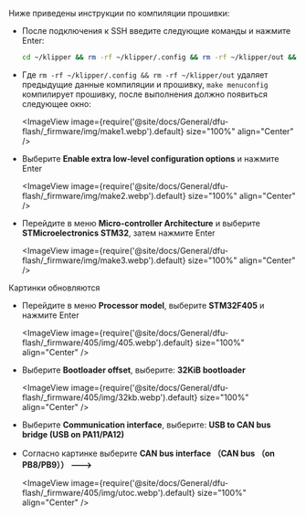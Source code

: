 Ниже приведены инструкции по компиляции прошивки:
* После подключения к SSH введите следующие команды и нажмите Enter:

    ```bash
    cd ~/klipper && rm -rf ~/klipper/.config && rm -rf ~/klipper/out && make menuconfig
    ```

* Где `rm -rf ~/klipper/.config && rm -rf ~/klipper/out` удаляет предыдущие данные компиляции и прошивку, `make menuconfig` компилирует прошивку, после выполнения должно появиться следующее окно:

    <ImageView image={require('@site/docs/General/dfu-flash/_firmware/img/make1.webp').default} size="100%" align="Center" />

* Выберите **Enable extra low-level configuration options** и нажмите Enter

    <ImageView image={require('@site/docs/General/dfu-flash/_firmware/img/make2.webp').default} size="100%" align="Center" />

* Перейдите в меню **Micro-controller Architecture** и выберите **STMicroelectronics STM32**, затем нажмите Enter

    <ImageView image={require('@site/docs/General/dfu-flash/_firmware/img/make3.webp').default} size="100%" align="Center" />

Картинки обновляются
* Перейдите в меню **Processor model**, выберите **STM32F405** и нажмите Enter

    <ImageView image={require('@site/docs/General/dfu-flash/_firmware/405/img/405.webp').default} size="100%" align="Center" />

* Выберите **Bootloader offset**, выберите: **32KiB bootloader**

    <ImageView image={require('@site/docs/General/dfu-flash/_firmware/405/img/32kb.webp').default} size="100%" align="Center" />

* Выберите **Communication interface**, выберите: **USB to CAN bus bridge (USB on PA11/PA12)**
* Согласно картинке выберите **CAN bus interface （CAN bus （on PB8/PB9）） --->**

    <ImageView image={require('@site/docs/General/dfu-flash/_firmware/405/img/utoc.webp').default} size="100%" align="Center" />